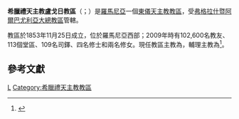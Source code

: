 {{Refimprove|time=2020-01-23T15:07:47+00:00}}
{{Infobox Roman Catholic diocese
|Roman Catholic Diocese of = 希臘禮天主教盧戈日教區
|Latin name of diocese = Dioecesis Lugosiensis
|border = catholic
|image = [[File:Biserica_Greco-Catolica_-_spate_Lugoj.jpg|250px]]
|caption = 聖神降臨主教座堂
|location = [[羅馬尼亞|羅馬尼亞]]
|territory =西部
|population =
|rite = [[希臘禮|希臘禮]]
|patron = 
|province = [[希臘禮天主教弗格拉什暨阿爾巴尤利亞大總教區|弗格拉什暨阿爾巴尤利亞]]
|established = 1853年
|cathedral = {{link-en|聖神降臨主教座堂 (盧戈日)|Cathedral of the Descent of the Holy Spirit, Lugoj|聖神降臨主教座堂}}
|co-cathedral = 
|leadership = 主教
|website =
|pope = {{incumbent pope}}
|ordinary = {{link-en|亞歷山大·梅西安|Alexandru Mesian}}
|coadjutor bishop = 
|auxiliary = {{link-de|克林·若望·博特|Călin Ioan Bot}}
|emeritus = 
|map = [[File:Romanian_Greek-Catholic_(Uniate)_Church_map.svg|250px]]
|map_caption = 教區管轄圖
}}

'''希臘禮天主教盧戈日教區'''（{{lang-la|Dioecesis Lugosiensis}}；{{lang-ro|Eparhia de Lugoj}}）是[[羅馬尼亞|羅馬尼亞]]一個[[東儀天主教|東儀天主教]][[教區|教區]]，受[[希臘禮天主教弗格拉什暨阿爾巴尤利亞大總教區|弗格拉什暨阿爾巴尤利亞大總教區]]管轄。

教區於1853年11月25日成立，位於羅馬尼亞西部；2009年時有102,600名教友、113個堂區、109名司鐸、四名修士和兩名修女。現任教區主教為{{link-en|亞歷山大·梅西安|Alexandru Mesian}}，輔理主教為{{link-de|克林·若望·博特|Călin Ioan Bot}}<ref>{{cite press release |title=From the Oriental Churches, 22.01.2020 |url=https://press.vatican.va/content/salastampa/en/bollettino/pubblico/2020/01/22/200122d.html |publisher=Holy See Press Office |accessdate=2020-01-22 |archiveurl=https://web.archive.org/web/20200122133700/https://press.vatican.va/content/salastampa/en/bollettino/pubblico/2020/01/22/200122d.html |archivedate=2020-01-22 |language=en |date=2020-01-22}}</ref>。

== 參考文獻 ==
{{reflist}}

{{希臘禮天主教與合一的羅馬尼亞教會教區}}
{{羅馬尼亞天主教教區}}

[[Category:羅馬尼亞天主教教區|L]]
[[Category:希臘禮天主教教區|Category:希臘禮天主教教區]]